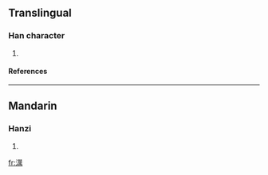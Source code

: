 ==Translingual==
===Han character===
{{Han char|rn=85|rad=水|as=13|sn=16|four=3412<sub>7</sub>|canj=水廿田月 (ETWB)}}
# {{defn|Han|sort=水13}}
====References====
{{Han ref|kx=0653.140|dkj=18401|hdz=31752.100|uh=6FAB|ud=28587|bh=EA42|bd=59970}}

----
==Mandarin==
===Hanzi===
{{cmn-hanzi|pin=[[màn]] (man4)|wg=man<sup>4</sup>}}
# {{defn|Mandarin}}

[[fr:澫]]